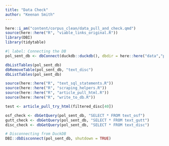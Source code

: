 ```yaml
---
title: "Data Check"
author: "Keenan Smith"
---
```


```r
here::i_am("content/corpus_clean/data_pull_and_check.qmd")
source(here::here("R", "viable_links_original.R"))
library(DBI)
library(tidytable)
```

```r
#| label: Connecting the DB
pol_sent_db <- dbConnect(duckdb::duckdb(), dbdir = here::here("data","political-sentiment.duckdb"))
```

```r
dbListTables(pol_sent_db)
dbRemoveTable(pol_sent_db, "text_disc")
dbListTables(pol_sent_db)
```

```r
source(here::here("R", "text_sql_statements.R"))
source(here::here("R", "scraping_helpers.R"))
source(here::here("R", "article_pull_html.R"))
source(here::here("R", "write_to_db.R"))
```

```r
test <- article_pull_try_html(filtered_disc[40])
```

```r
osf_check <- dbGetQuery(pol_sent_db, "SELECT * FROM text_osf")
gutt_check <- dbGetQuery(pol_sent_db, "SELECT * FROM text_gutt")
disc_check <- dbGetQuery(pol_sent_db, "SELECT * FROM text_disc")
```

```r
# Disconnecting from DuckDB
DBI::dbDisconnect(pol_sent_db, shutdown = TRUE)
```

